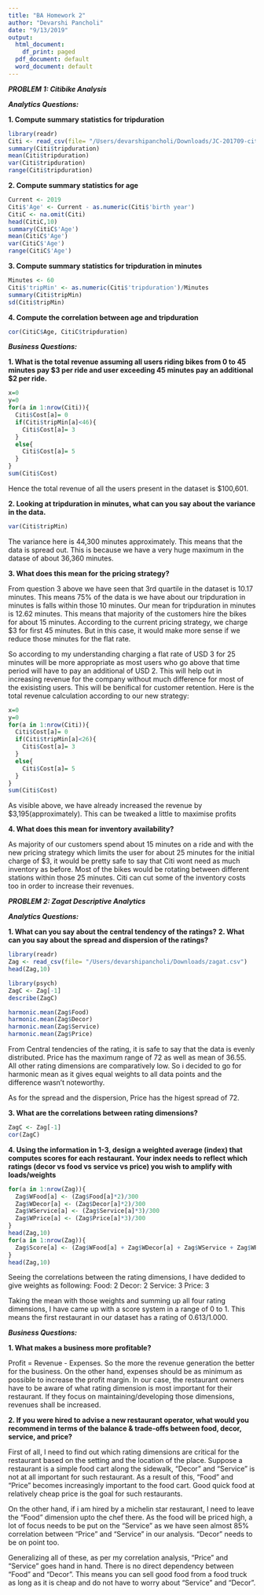 ```yaml
---
title: "BA Homework 2"
author: "Devarshi Pancholi"
date: "9/13/2019"
output:
  html_document:
    df_print: paged
  pdf_document: default
  word_document: default
---
```


***PROBLEM 1: Citibike Analysis***\newline

***Analytics Questions:***

**1. Compute summary statistics for tripduration**
```r
library(readr)
Citi <- read_csv(file= "/Users/devarshipancholi/Downloads/JC-201709-citibike-tripdata.csv")
summary(Citi$tripduration)
mean(Citi$tripduration)
var(Citi$tripduration)
range(Citi$tripduration)
```


**2. Compute summary statistics for age**
```r
Current <- 2019
Citi$'Age' <- Current - as.numeric(Citi$'birth year')
CitiC <- na.omit(Citi)
head(CitiC,10)
summary(CitiC$'Age')
mean(CitiC$'Age')
var(CitiC$'Age')
range(CitiC$'Age')
```


**3. Compute summary statistics for tripduration in minutes**
```r
Minutes <- 60
Citi$'tripMin' <- as.numeric(Citi$'tripduration')/Minutes
summary(Citi$tripMin)
sd(Citi$tripMin)
```


**4. Compute the correlation between age and tripduration**
```r
cor(CitiC$Age, CitiC$tripduration)
```
\newline
\newline

***Business Questions:*** 

**1. What is the total revenue assuming all users riding bikes from 0 to 45 minutes pay $3 per ride and user exceeding 45 minutes pay an additional $2 per ride.**

```r
x=0
y=0
for(a in 1:nrow(Citi)){
  Citi$Cost[a]= 0
  if(Citi$tripMin[a]<46){
    Citi$Cost[a]= 3
  }
  else{
    Citi$Cost[a]= 5
  }
}
sum(Citi$Cost)
```
Hence the total revenue of all the users present in the dataset is $100,601.

**2. Looking at tripduration in minutes, what can you say about the variance in the data.**
```r
var(Citi$tripMin)
```

The variance here is  44,300 minutes approximately. This means that the data is spread out. This is because we have a very huge maximum in the datase of about 36,360 minutes. 

**3. What does this mean for the pricing strategy?**

From question 3 above we have seen that 3rd quartile in the dataset is 10.17 minutes. This means 75% of the data is we have about our tripduration in minutes is falls within those 10 minutes. Our mean for tripduration in minutes is 12.62 minutes. This means that majority of the customers hire the bikes for about 15 minutes. According to the current pricing strategy, we charge $3 for first 45 minutes. But in this case, it would make more sense if we reduce those minutes for the flat rate. 

So according to my understanding charging a flat rate of USD 3 for 25 minutes will be more appropriate as most users who go above that time period will have to pay an additional of USD 2. This will help out in increasing revenue for the company without much difference for most of the exisisting users. This will be benifical for customer retention. Here is the total revenue calculation according to our new strategy:

```r
x=0
y=0
for(a in 1:nrow(Citi)){
  Citi$Cost[a]= 0
  if(Citi$tripMin[a]<26){
    Citi$Cost[a]= 3
  }
  else{
    Citi$Cost[a]= 5
  }
}
sum(Citi$Cost)
```

As visible above, we have already increased the revenue by $3,195(approximately). This can be tweaked a little to maximise profits 

**4. What does this mean for inventory availability?**

As majority of our customers spend about 15 minutes on a ride and with the new pricing strategy which limits the user for about 25 minutes for the initial charge of $3, it would be pretty safe to say that Citi wont need as much inventory as before. Most of the bikes would be rotating between different stations within those 25 minutes. Citi can cut some of the inventory costs too in order to increase their revenues.

\newline
\newline
\newline

***PROBLEM 2: Zagat Descriptive Analytics***

***Analytics Questions:***

**1. What can you say about the central tendency of the ratings?**\newline
**2. What can you say about the spread and dispersion of the ratings?**
```r
library(readr)
Zag <- read_csv(file= "/Users/devarshipancholi/Downloads/zagat.csv")
head(Zag,10)
```
```r
library(psych)
ZagC <- Zag[-1]
describe(ZagC)
```
```r
harmonic.mean(Zag$Food)
harmonic.mean(Zag$Decor)
harmonic.mean(Zag$Service)
harmonic.mean(Zag$Price)
```

From Central tendencies of the  rating, it is safe to say that the data is evenly distributed. Price has the maximum range of 72 as well as mean of 36.55. All other rating dimensions are comparatively low. So i decided to go for harmonic mean as it gives equal weights to all data points and the difference wasn't noteworthy.

As for the spread and the dispersion, Price has the higest spread of 72.

**3. What are the correlations between rating dimensions?**
```r
ZagC <- Zag[-1]
cor(ZagC)
```


**4. Using the information in 1-3, design a weighted average (index) that computes scores for each restaurant. Your index needs to reflect which ratings (decor vs food vs service vs price) you wish to amplify with loads/weights**

```r
for(a in 1:nrow(Zag)){
  Zag$WFood[a] <- (Zag$Food[a]*2)/300
  Zag$WDecor[a] <- (Zag$Decor[a]*2)/300
  Zag$WService[a] <- (Zag$Service[a]*3)/300
  Zag$WPrice[a] <- (Zag$Price[a]*3)/300
}
head(Zag,10)
for(a in 1:nrow(Zag)){
  Zag$Score[a] <- (Zag$WFood[a] + Zag$WDecor[a] + Zag$WService + Zag$WPrice)
}
head(Zag,10)
```
Seeing the correlations between the rating dimensions, I have dedided to give weights as following:
Food: 2
Decor: 2
Service: 3
Price: 3

Taking the mean with those weights and summing up  all four rating dimensions, I have came up with a score system in a range of 0 to 1. This means the first restaurant in our dataset has a rating of 0.613/1.000.


***Business Questions:*** 


**1. What makes a business more profitable?**

Profit = Revenue - Expenses. So the more the revenue generation the better for the business. On the other hand, expenses should be as minimum as possible to increase the profit margin. In our case, the restaurant owners have to be aware of what rating dimension is most important for their restaurant. If they focus on maintaining/developing those dimensions, revenues shall be increased.

**2. If you were hired to advise a new restaurant operator, what would you recommend in terms of the balance & trade-offs between food, decor, service, and price?**

First of all, I need to find out which rating dimensions are critical for the restaurant based on the setting and the location of the place. Suppose a restaurant is a simple food cart along the sidewalk, "Decor" and "Service" is not at all important for such restaurant. As a result of this, "Food" and "Price" becomes increasingly important to the food cart. Good quick food at relatively cheap price is the goal for such restaurants.

On the other hand, if i am hired by a michelin star restaurant, I need to leave the "Food" dimension upto the chef there. As the food will be priced high, a lot of focus needs to be put on the "Service" as we have seen almost 85% correlation between "Price" and "Service" in our analysis. "Decor" needs to be on point too.

Generalizing all of these, as per my correlation analysis, "Price" and "Service" goes hand in hand. There is no direct dependency between "Food" and "Decor". This means you can sell good food from a food truck as long as it is cheap and do not have to worry about "Service" and "Decor".